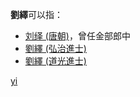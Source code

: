 '''劉繹'''可以指：
* [[刘绎_(唐朝)|刘绎 (唐朝)]]，曾任金部郎中
* [[劉繹_(弘治進士)|劉繹 (弘治進士)]]
* [[劉繹_(道光進士)|劉繹 (道光進士)]]

{{disambig}}

[[Category:二字刘姓人名消歧义|yi]]